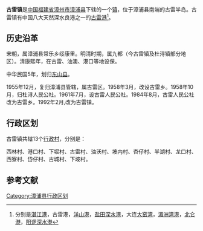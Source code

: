 {{中国乡级行政区
| 行政区全称 = 古雷镇
| 景观照片文件名 =
| 景观照片描述 =
| 汉语拼音 =
| 通用拼音 =
| 注音符號 =
| 其它标音类型1 =
| 其它标音1 =
| 其它标音类型2 =
| 其它标音2 =
| 其它语言类型1 =
| 其它语言地名1 =
| 其它语言类型2 =
| 其它语言地名2 =
| 上级行政区 = [[福建省|福建省]][[漳州市|漳州市]][[漳浦县|漳浦县]]
| 行政区类别 = [[镇|镇]]
| 行政区划代码 =350623115
| 地理坐标 =
| 总面积 =37.2[[平方公里|平方公里]]
| 户籍人口 =
| 户籍人口年份 =
| 常住人口 =
| 常住人口年份 =
| 人口密度 =
| 行政区划 =
| 官方网站 =
| 政府驻地 =东林村
| 邮政编码 =
| 毗邻行政区 =北面为[[杜浔镇|杜浔镇]]<br />
南面为海<br />
西面为[[东山县|东山县]]和[[云霄县|云霄县]]<br />
东面为海
| 位置图文件名 =
| 位置图描述 =
}}
'''古雷镇'''是[[中华人民共和国|中国]][[福建省|福建省]][[漳州市|漳州市]][[漳浦县|漳浦县]]下辖的一个[[镇|镇]]，位于漳浦县南端的古雷半岛。古雷镇有中国八大天然深水良港之一的[[古雷港|古雷港]]<ref>分别是[[湛江港|湛江港]]，古雷港，[[洋山港|洋山港]]，[[盐田港|盐田深水港]]，大连[[大窑湾|大窑湾]]，[[湄洲湾|湄洲湾港]]，[[北仑港|北仑港]]，[[阳逻深水港|阳逻深水港]]</ref>。

== 历史沿革 ==
宋朝，属漳浦县常乐乡绥康里。明清时期，属九都（今古雷镇及杜浔镇部分地区）。清康熙年，在古雷、油澳、港口等地设保。

中华民国5年，划归[[东山县|东山县]]。

1955年12月，复归漳浦县管辖，属古雷区。1958年3月，改设古雷乡。1958年10月，归杜浔人民公社。1961年7月，设古雷人民公社。1984年8月，古雷人民公社改为古雷乡。1992年2月,改为古雷镇。

== 行政区划 ==

古雷镇共辖13个[[行政村|行政村]]，分别是：

西林村、港口村、下堀村、古雷村、油沃村、坡内村、杏仔村、半湖村、龙口村、西寮村、岱仔村、古城村、下垵村。

==参考文献==
<div class="references-small">
<references></references>
</div>
{{漳浦县行政区划}}
{{福建小作品}}

[[Category:漳浦县行政区划|Category:漳浦县行政区划]]